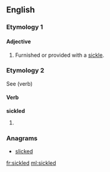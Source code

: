 ==English==

===Etymology 1===
{{suffix|sickle|ed|gloss1=farm implement}}

====Adjective====
{{en-adj|-}}

# Furnished or provided with a [[sickle]].

===Etymology 2===
See {{term|sickle#Verb|sickle}} (verb)

====Verb====
'''sickled'''

# {{past participle of|sickle|lang=en}}

===Anagrams===
* [[slicked#English|slicked]]

[[fr:sickled]]
[[ml:sickled]]